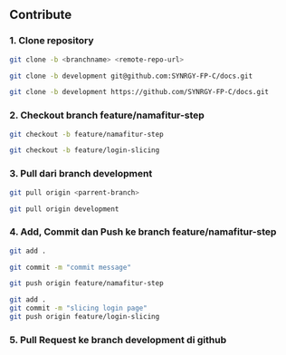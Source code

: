 ## Contribute

### 1. Clone repository

```bash
git clone -b <branchname> <remote-repo-url>
```

```bash filename="Example Using SSH"
git clone -b development git@github.com:SYNRGY-FP-C/docs.git
```

```bash filename="Example Using HTTPS"
git clone -b development https://github.com/SYNRGY-FP-C/docs.git
```

### 2. Checkout branch feature/namafitur-step

```bash
git checkout -b feature/namafitur-step
```

```bash filename="Example"
git checkout -b feature/login-slicing
```

### 3. Pull dari branch development

```bash
git pull origin <parrent-branch>
```

```bash filename="Example"
git pull origin development
```

### 4. Add, Commit dan Push ke branch feature/namafitur-step

```bash
git add .
```

```bash
git commit -m "commit message"
```

```bash
git push origin feature/namafitur-step
```

```bash filename="Example"
git add .
git commit -m "slicing login page"
git push origin feature/login-slicing
```

### 5. Pull Request ke branch development di github
